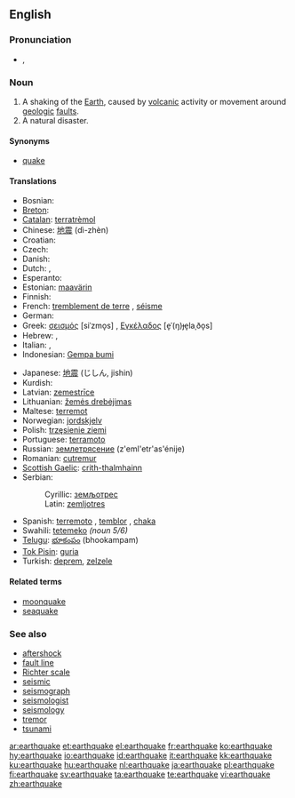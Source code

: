 ==English==
{{wikipedia}}

===Pronunciation===
* {{IPA|/ˈɜː(r)θˌkweɪk/}}, {{SAMPA|/"3:(r)T%kweIk/}}

===Noun===
{{en-noun}}

# A shaking of the [[Earth]], caused by [[volcanic]] activity or movement around [[geologic]] [[fault]]s.
# A natural disaster.

====Synonyms====
* [[quake]]

====Translations====
{{top}}
* Bosnian: {{t-|bs|zemljotres|m}}
* [[Breton]]: {{t+|br|kren-douar|m|xs=Breton}}
* [[Catalan]]: [[terratrèmol]] {{m}}
* Chinese: [[地震]] (dì-zhèn)
* Croatian: {{t+|hr|potres|m}}
* Czech: {{t+|cs|zemětřesení|n}}
* Danish: {{t|da|jordskælv|n}}
* Dutch: {{t+|nl|aardbeving|f}}, {{t+|nl|aardschok|m}}
* Esperanto: {{t-|eo|tertremo|xs=Esperanto}}
* Estonian: [[maavärin]]
* Finnish: {{t-|fi|maanjäristys}}
* French: [[tremblement de terre]] {{m}}, [[séisme]] {{m}}
* German: {{t+|de|Erdbeben|n}}
* Greek: [[σεισμός]] [siˈzmo̞s] {{m}}, [[Εγκέλαδος]] [e̞ˈ(ŋ)ɟe̞laˌðo̞s] {{m}}
* Hebrew: {{t-|he|רעידת אדמה|f|tr=reidat adama|sc=Hebr}}, {{t-|he|רעש אדמה|m|tr=raash adama|sc=Hebr}}
* Italian: {{t+|it|terremoto|m}}, {{t-|it|sisma|m}}
* Indonesian: [[Gempa bumi]]
{{mid}}
* Japanese: [[地震]] (じしん, jishin)
* Kurdish: {{KUchar|[[بوومه‌له‌رزه‌]]}}
* Latvian: [[zemestrīce]] {{f}}
* Lithuanian: [[žemės drebėjimas]] {{m}}
* Maltese: [[terremot]] {{m}}
* Norwegian: [[jordskjelv]] {{n}}
* Polish: [[trzęsienie ziemi]] {{n}}
* Portuguese: [[terramoto]] {{m}}
* Russian: [[землетрясение]] (z'eml'etr'as'énije) {{n}}
* Romanian: [[cutremur]] {{n}}
* [[Scottish Gaelic]]: [[crith-thalmhainn]] {{f}}
* Serbian:
*: Cyrillic: [[земљотрес#Serbian|земљотрес]] {{m}}
*: Latin: [[zemljotres#Serbian|zemljotres]] {{m}}
* Spanish: [[terremoto]] {{m}}, [[temblor]] {{m}}, [[chaka]] {{f}}
* Swahili: [[tetemeko]]  ''(noun 5/6)''
* [[Telugu]]: [[భూకంపం]] (bhookampam)
* [[Tok Pisin]]: [[guria]]
* Turkish: [[deprem]], [[zelzele]]
{{bottom}}

====Related terms====
* [[moonquake]]
* [[seaquake]]

===See also===
* [[aftershock]]<!-- or is it hyphenated or two words? -->
* [[fault line]]
* [[Richter scale]]
* [[seismic]]
* [[seismograph]]
* [[seismologist]]
* [[seismology]]
* [[tremor]]
* [[tsunami]]

[[ar:earthquake]]
[[et:earthquake]]
[[el:earthquake]]
[[fr:earthquake]]
[[ko:earthquake]]
[[hy:earthquake]]
[[io:earthquake]]
[[id:earthquake]]
[[it:earthquake]]
[[kk:earthquake]]
[[ku:earthquake]]
[[hu:earthquake]]
[[nl:earthquake]]
[[ja:earthquake]]
[[pl:earthquake]]
[[fi:earthquake]]
[[sv:earthquake]]
[[ta:earthquake]]
[[te:earthquake]]
[[vi:earthquake]]
[[zh:earthquake]]